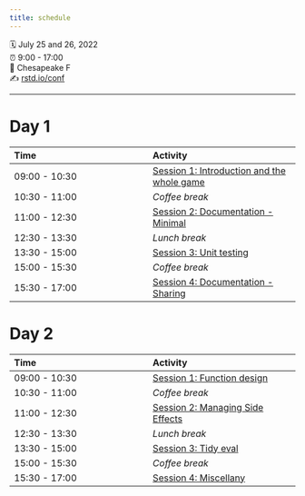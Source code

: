 ```yaml
---
title: schedule
---
```


🗓 July 25 and 26, 2022\
⏰ 9:00 - 17:00\
🏨 Chesapeake F\
✍️ [rstd.io/conf](http://rstd.io/conf)

------------------------------------------------------------------------

# Day 1

| Time          | Activity                                                                                 |
|:----------------------------------|:------------------------------------|
| 09:00 - 10:30 | [Session 1: Introduction and the whole game](materials/day-1-session-1-introduction.qmd) |
| 10:30 - 11:00 | *Coffee break*                                                                           |
| 11:00 - 12:30 | [Session 2: Documentation - Minimal](materials/day-1-session-2-doc-minimal.qmd)          |
| 12:30 - 13:30 | *Lunch break*                                                                            |
| 13:30 - 15:00 | [Session 3: Unit testing](materials/day-1-session-3-testing.qmd)                         |
| 15:00 - 15:30 | *Coffee break*                                                                           |
| 15:30 - 17:00 | [Session 4: Documentation - Sharing](day-1-session-4-doc-sharing.qmd)                                                   |

# Day 2

| Time          | Activity                                                                       |
|:----------------------------------|:------------------------------------|
| 09:00 - 10:30 | [Session 1: Function design](materials/day-2-session-1-design.qmd)             |
| 10:30 - 11:00 | *Coffee break*                                                                 |
| 11:00 - 12:30 | [Session 2: Managing Side Effects](materials/day-2-session-2-side-effects.qmd) |
| 12:30 - 13:30 | *Lunch break*                                                                  |
| 13:30 - 15:00 | [Session 3: Tidy eval](materials/day-2-session-3-tidy-eval.qmd)                |
| 15:00 - 15:30 | *Coffee break*                                                                 |
| 15:30 - 17:00 | [Session 4: Miscellany](materials/day-2-session-4-miscellany.qmd)              |
